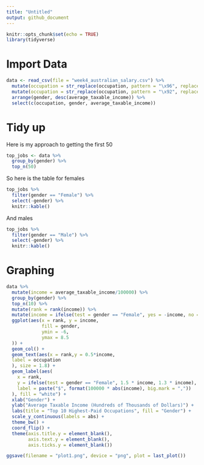 ```yaml
---
title: "Untitled"
output: github_document
---
```


```r
knitr::opts_chunk$set(echo = TRUE)
library(tidyverse)
```

# Import Data

```r
data <- read_csv(file = "week4_australian_salary.csv") %>% 
  mutate(occupation = str_replace(occupation, pattern = "\x96", replacement = "-")) %>% 
  mutate(occupation = str_replace(occupation, pattern = "\x92", replacement = "")) %>% 
  arrange(gender, desc(average_taxable_income)) %>% 
  select(c(occupation, gender, average_taxable_income))
```

# Tidy up

Here is my approach to getting the first 50

```r
top_jobs <- data %>% 
  group_by(gender) %>% 
  top_n(50)
```
So here is the table for females
```r
top_jobs %>% 
  filter(gender == "Female") %>% 
  select(-gender) %>% 
  knitr::kable()
```
And males
```r
top_jobs %>% 
  filter(gender == "Male") %>% 
  select(-gender) %>% 
  knitr::kable()
```


# Graphing

```r
data %>%   
  mutate(income = average_taxable_income/100000) %>%
  group_by(gender) %>% 
  top_n(10) %>% 
  mutate(rank = rank(income)) %>% 
  mutate(income = ifelse(test = gender == "Female", yes = -income, no = income)) %>% 
  ggplot(aes(x = rank, y = income,
             fill = gender,
             ymin = -6,
             ymax = 8.5
  )) +
  geom_col() +
  geom_text(aes(x = rank,y = 0.5*income,
  label = occupation
  ), size = 1.8) +
  geom_label(aes(
    x = rank,
    y = ifelse(test = gender == "Female", 1.5 * income, 1.3 * income),
    label = paste("$", format(100000 * abs(income), big.mark = ","))
  ), fill = "white") +
  xlab("Gender") +
  ylab("Average Taxable Income (Hundreds of Thousands of Dollars)") +
  labs(title = "Top 10 Highest-Paid Occupations", fill = "Gender") +
  scale_y_continuous(labels = abs) +
  theme_bw() +
  coord_flip() +
  theme(axis.title.y = element_blank(),
        axis.text.y = element_blank(), 
        axis.ticks.y = element_blank()) 

ggsave(filename = "plot1.png", device = "png", plot = last_plot())

```


